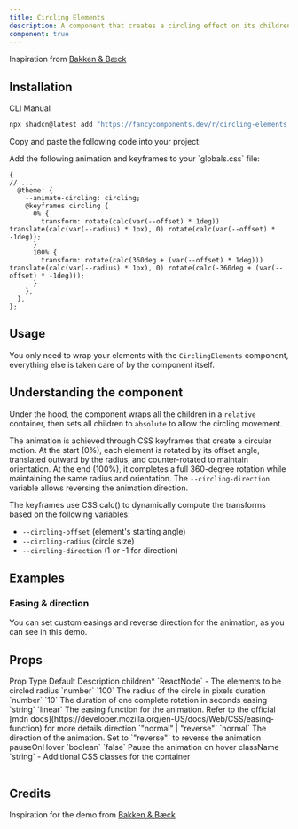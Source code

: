 ```yaml
---
title: Circling Elements
description: A component that creates a circling effect on its children.
component: true
---
```


<ComponentPreview name="circling-elements-demo" />

Inspiration from [Bakken & Bæck](https://www.instagram.com/p/DBG5fLdiN4Q/?img_index=1)

## Installation

<Tabs defaultValue="cli">

<TabsList>
  <TabsTrigger value="cli">CLI</TabsTrigger>
  <TabsTrigger value="manual">Manual</TabsTrigger>
</TabsList>
<TabsContent value="cli">

```bash
npx shadcn@latest add "https://fancycomponents.dev/r/circling-elements.json"
```

</TabsContent>
<TabsContent value="manual">

<Steps>

<Step>Copy and paste the following code into your project:</Step>

<ComponentSource name="circling-elements" />

<Step>
  Add the following animation and keyframes to your `globals.css` file:
</Step>

```tsx
{
// ...
  @theme: {
    --animate-circling: circling;
    @keyframes circling {
      0% {
        transform: rotate(calc(var(--offset) * 1deg)) translate(calc(var(--radius) * 1px), 0) rotate(calc(var(--offset) * -1deg));
      }
      100% {
        transform: rotate(calc(360deg + (var(--offset) * 1deg))) translate(calc(var(--radius) * 1px), 0) rotate(calc(-360deg + (var(--offset) * -1deg)));
      }
    },
  },
};
```

</Steps>

</TabsContent>
</Tabs>

## Usage

You only need to wrap your elements with the `CirclingElements` component, everything else is taken care of by the component itself.

## Understanding the component

Under the hood, the component wraps all the children in a `relative` container, then sets all children to `absolute` to allow the circling movement.

The animation is achieved through CSS keyframes that create a circular motion. At the start (0%), each element is rotated by its offset angle, translated outward by the radius, and counter-rotated to maintain orientation. At the end (100%), it completes a full 360-degree rotation while maintaining the same radius and orientation. The `--circling-direction` variable allows reversing the animation direction.

The keyframes use CSS calc() to dynamically compute the transforms based on the following variables:

- `--circling-offset` (element's starting angle)
- `--circling-radius` (circle size)
- `--circling-direction` (1 or -1 for direction)

## Examples

### Easing & direction

You can set custom easings and reverse direction for the animation, as you can see in this demo.

<ComponentPreview name="circling-elements-easing-demo" />

## Props

<Table>
  <TableHeader>
    <TableRow>
      <TableHead>Prop</TableHead>
      <TableHead>Type</TableHead>
      <TableHead>Default</TableHead>
      <TableHead>Description</TableHead>
    </TableRow>
  </TableHeader>
  <TableBody>
    <TableRow>
      <TableCell>
        children<span className="text-red-500">*</span>
      </TableCell>
      <TableCell>`ReactNode`</TableCell>
      <TableCell>-</TableCell>
      <TableCell>The elements to be circled</TableCell>
    </TableRow>
    <TableRow>
      <TableCell>radius</TableCell>
      <TableCell>`number`</TableCell>
      <TableCell>`100`</TableCell>
      <TableCell>The radius of the circle in pixels</TableCell>
    </TableRow>
    <TableRow>
      <TableCell>duration</TableCell>
      <TableCell>`number`</TableCell>
      <TableCell>`10`</TableCell>
      <TableCell>The duration of one complete rotation in seconds</TableCell>
    </TableRow>
    <TableRow>
      <TableCell>easing</TableCell>
      <TableCell>`string`</TableCell>
      <TableCell>`linear`</TableCell>
      <TableCell>
        The easing function for the animation. Refer to the official [mdn
        docs](https://developer.mozilla.org/en-US/docs/Web/CSS/easing-function)
        for more details
      </TableCell>
    </TableRow>
    <TableRow>
      <TableCell>direction</TableCell>
      <TableCell>`"normal" | "reverse"`</TableCell>
      <TableCell>`normal`</TableCell>
      <TableCell>
        The direction of the animation. Set to `"reverse"` to reverse the
        animation
      </TableCell>
    </TableRow>
    <TableRow>
      <TableCell>pauseOnHover</TableCell>
      <TableCell>`boolean`</TableCell>
      <TableCell>`false`</TableCell>
      <TableCell>Pause the animation on hover</TableCell>
    </TableRow>
    <TableRow>
      <TableCell>className</TableCell>
      <TableCell>`string`</TableCell>
      <TableCell>-</TableCell>
      <TableCell>Additional CSS classes for the container</TableCell>
    </TableRow>
  </TableBody>
</Table>

## Credits

Inspiration for the demo from [Bakken & Bæck](https://www.instagram.com/p/DBG5fLdiN4Q/?img_index=1)
